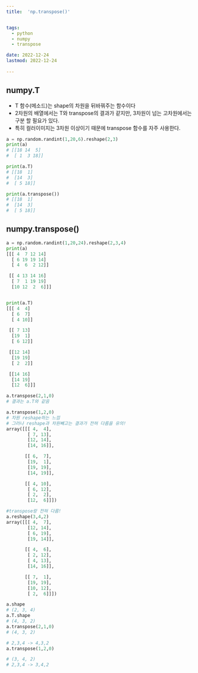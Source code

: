 ```yaml
---
title:  'np.transpose()'


tags:
  - python
  - numpy
  - transpose

date: 2022-12-24
lastmod: 2022-12-24
 
---
```



## numpy.T

- T 함수(메소드)는 shape의 차원을 뒤바꿔주는 함수이다
- 2차원의 배열에서는 T와 transpose의 결과가 같지만, 3차원이 넘는 고차원에서는 구분 할 필요가 있다.
- 특히 컬러이미지는 3차원 이상이기 때문에 transpose 함수를 자주 사용한다.

```python
a = np.random.randint(1,20,6).reshape(2,3)
print(a)
# [[18 14  5]
#  [ 1  3 18]]

print(a.T)
# [[18  1]
#  [14  3]
#  [ 5 18]]

print(a.transpose())
# [[18  1]
#  [14  3]
#  [ 5 18]]
```

## numpy.transpose()

```python
a = np.random.randint(1,20,24).reshape(2,3,4)
print(a)
[[[ 4  7 12 14]
  [ 6 19 19 14]
  [ 4  6  2 12]]

 [[ 4 13 14 16]
  [ 7  1 19 19]
  [10 12  2  6]]]


print(a.T)
[[[ 4  4]
  [ 6  7]
  [ 4 10]]

 [[ 7 13]
  [19  1]
  [ 6 12]]

 [[12 14]
  [19 19]
  [ 2  2]]

 [[14 16]
  [14 19]
  [12  6]]]

a.transpose(2,1,0)
# 결과는 a.T와 같음
```

```python
a.transpose(1,2,0) 
# 차원 reshape하는 느낌
# 그러나 reshape과 차원빼고는 결과가 전혀 다름을 유의!
array([[[ 4,  4],
        [ 7, 13],
        [12, 14],
        [14, 16]],

       [[ 6,  7],
        [19,  1],
        [19, 19],
        [14, 19]],

       [[ 4, 10],
        [ 6, 12],
        [ 2,  2],
        [12,  6]]])

#transpose랑 전혀 다름!
a.reshape(3,4,2)
array([[[ 4,  7],
        [12, 14],
        [ 6, 19],
        [19, 14]],

       [[ 4,  6],
        [ 2, 12],
        [ 4, 13],
        [14, 16]],

       [[ 7,  1],
        [19, 19],
        [10, 12],
        [ 2,  6]]])

a.shape
# (2, 3, 4)
a.T.shape
# (4, 3, 2)
a.transpose(2,1,0)
# (4, 3, 2)

# 2,3,4 -> 4,3,2
a.transpose(1,2,0) 

# (3, 4, 2)
# 2,3,4 -> 3,4,2
```